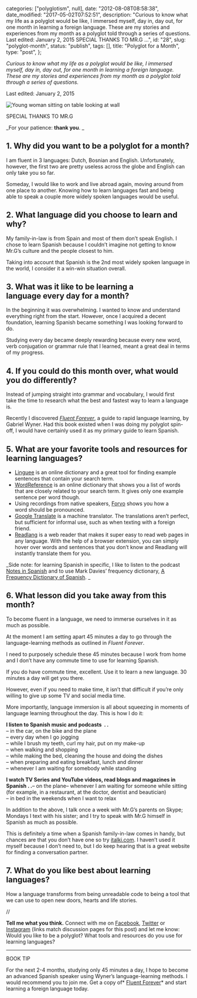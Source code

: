 
  categories: ["polyglotism", null],
  date: "2012-08-08T08:58:38",
  date_modified: "2017-05-02T07:52:51",
  description:
    "Curious to know what my life as a polyglot would be like, I immersed myself, day in, day out, for one month in learning a foreign language. These are my stories and experiences from my month as a polyglot told through a series of questions. Last edited: January 2, 2015 SPECIAL THANKS TO MR.G …",
  id: "28",
  slug: "polyglot-month",
  status: "publish",
  tags: [],
  title: "Polyglot for a Month",
  type: "post",
};


_Curious to know what my life as a polyglot would be like, I immersed myself, day in, day out, for one month in learning a foreign language. These are my stories and experiences from my month as a polyglot told through a series of questions._

Last edited: January 2, 2015

![Young woman sitting on table looking at wall](/pages/tsop/posts/polyglot-month/sitting-table_1b.jpg)

SPECIAL THANKS TO MR.G

_For your patience: **thank you**. _

## 1. Why did you want to be a polyglot for a month?

I am fluent in 3 languages: Dutch, Bosnian and English. Unfortunately, however, the first two are pretty useless across the globe and English can only take you so far.

Someday, I would like to work and live abroad again, moving around from one place to another. Knowing how to learn languages fast and being able to speak a couple more widely spoken languages would be useful.

## 2. What language did you choose to learn and why?

My family-in-law is from Spain and most of them don’t speak English. I chose to learn Spanish because I couldn’t imagine not getting to know Mr.G’s culture and the people closest to him.

Taking into account that Spanish is the 2nd most widely spoken language in the world, I consider it a win-win situation overall.

## 3. What was it like to be learning a language every day for a month?

In the beginning it was overwhelming. I wanted to know and understand everything right from the start. However, once I acquired a decent foundation, learning Spanish became something I was looking forward to do.

Studying every day became deeply rewarding because every new word, verb conjugation or grammar rule that I learned, meant a great deal in terms of my progress.

## 4. If you could do this month over, what would you do differently?

Instead of jumping straight into grammar and vocabulary, I would first take the time to research what the best and fastest way to learn a language is.

Recently I discovered *[Fluent Forever](http://amzn.to/1xBHTA6)*, a guide to rapid language learning, by Gabriel Wyner. Had this book existed when I was doing my polyglot spin-off, I would have certainly used it as my primary guide to learn Spanish.

## 5. What are your favorite tools and resources for learning languages?

- [Linguee](http://www.linguee.com) is an online dictionary and a great tool for finding example sentences that contain your search term.
- [WordReference](http://www.wordreference.com/) is an online dictionary that shows you a list of words that are closely related to your search term. It gives only one example sentence per word though.
- Using recordings from native speakers, [Forvo](http://www.forvo.com/) shows you how a word should be pronounced.[](http://www.forvo.com/)
- [Google Translate](https://translate.google.com/) is a machine translator. The translations aren’t perfect, but sufficient for informal use, such as when texting with a foreign friend.
- [Readlang](http://readlang.com) is a web reader that makes it super easy to read web pages in any language. With the help of a browser extension, you can simply hover over words and sentences that you don’t know and Readlang will instantly translate them for you.

_Side note: for learning Spanish in specific, I like to listen to the podcast [Notes in Spanish](http://www.notesinspanish.com/) and to use Mark Davies’ frequency dictionary, [A Frequency Dictionary of Spanish](http://amzn.to/1w6LKUy). _

## 6. What lesson did you take away from this month?

To become fluent in a language, we need to immerse ourselves in it as much as possible.

At the moment I am setting apart 45 minutes a day to go through the language-learning methods as outlined in _Fluent Forever_.

I need to purposely schedule these 45 minutes because I work from home and I don’t have any commute time to use for learning Spanish.

If you do have commute time, excellent. Use it to learn a new language. 30 minutes a day will get you there.

However, even if you need to make time, it isn’t that difficult if you’re only willing to give up some TV and social media time.

More importantly, language immersion is all about squeezing in moments of language learning throughout the day. This is how I do it:

**I listen to Spanish music and podcasts  . .**\
– in the car, on the bike and the plane\
– every day when I go jogging\
– while I brush my teeth, curl my hair, put on my make-up\
– when walking and shopping\
– while making the bed, cleaning the house and doing the dishes\
– when preparing and eating breakfast, lunch and dinner\
– whenever I am waiting for somebody while standing

**I watch TV Series and YouTube videos, read blogs and magazines in Spanish . .**– on the plane– whenever I am waiting for someone while sitting (for example, in a restaurant, at the doctor, dentist and beautician)\
– in bed in the weekends when I want to relax

In addition to the above, I talk once a week with Mr.G’s parents on Skype; Mondays I text with his sister; and I try to speak with Mr.G himself in Spanish as much as possible.

This is definitely a time when a Spanish family-in-law comes in handy, but chances are that you don’t have one so try [italki.com](http://www.italki.com/). I haven’t used it myself because I don’t need to, but I do keep hearing that is a great website for finding a conversation partner.

## 7. What do you like best about learning languages?

How a language transforms from being unreadable code to being a tool that we can use to open new doors, hearts and life stories.

//

**Tell me what you think.** Connect with me on [Facebook](https://www.facebook.com/thespinoffproject/photos/a.829870537044833.1073741830.443190319046192/829870543711499/), [Twitter](https://twitter.com/mirhamasala/status/522370336047005696) or [Instagram](http://instagram.com/p/vqGhsuEyIJ/) (links match discussion pages for this post) and let me know: Would you like to be a polyglot? What tools and resources do you use for learning languages?

---

BOOK TIP

For the next 2-4 months, studying only 45 minutes a day, I hope to become an advanced Spanish speaker using Wyner’s language-learning methods. I would recommend you to join me. Get a copy of* [Fluent Forever](http://amzn.to/1xBHTA6)* and start learning a foreign language today.
